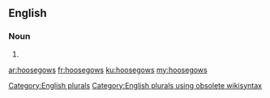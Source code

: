 ==English==

===Noun===
{{head|en}}

# {{plural of|hoosegow}}

[[Category:English plurals]][[Category:English plurals using obsolete wikisyntax]]

[[ar:hoosegows]]
[[fr:hoosegows]]
[[ku:hoosegows]]
[[my:hoosegows]]